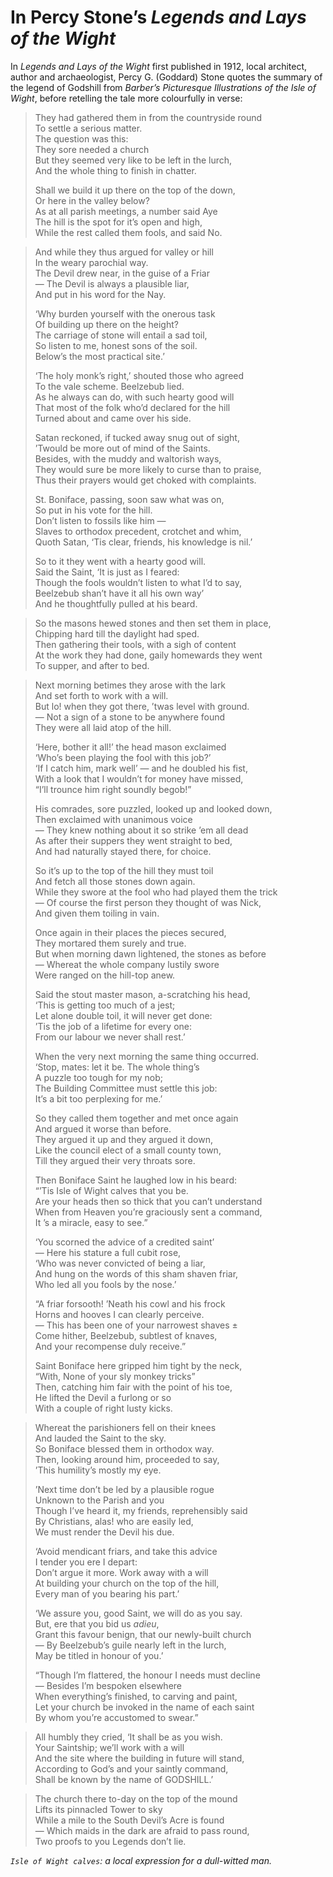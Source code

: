 # In Percy Stone's *Legends and Lays of the Wight*

In *Legends and Lays of the Wight* first published in 1912, local architect, author and archaeologist, Percy G. (Goddard) Stone quotes the summary of the legend of Godshill from *Barber's Picturesque Illustrations of the Isle of Wight*, before retelling the tale more colourfully in verse:

> They had gathered them in from the countryside round  
> To settle a serious matter.  
> The question was this:  
> They sore needed a church  
> But they seemed very like to be left in the lurch,  
> And the whole thing to finish in chatter.  
>
> Shall we build it up there on the top of the down,  
> Or here in the valley below?  
> As at all parish meetings, a number said Aye  
> The hill is the spot for it's open and high,  
> While the rest called them fools, and said No.  

> And while they thus argued for valley or hill  
> In the weary parochial way.  
> The Devil drew near, in the guise of a Friar  
> — The Devil is always a plausible liar,  
> And put in his word for the Nay.  
>
> 'Why burden yourself with the onerous task  
> Of building up there on the height?  
> The carriage of stone will entail a sad toil,  
> So listen to me, honest sons of the soil.  
> Below's the most practical site.'  
>  
> 'The holy monk's right,' shouted those who agreed  
> To the vale scheme. Beelzebub lied.  
> As he always can do, with such hearty good will  
> That most of the folk who'd declared for the hill  
> Turned about and came over his side.  
>  
> Satan reckoned, if tucked away snug out of sight,  
> 'Twould be more out of mind of the Saints.  
> Besides, with the muddy and waltorish ways,  
> They would sure be more likely to curse than to praise,  
> Thus their prayers would get choked with complaints.  
>
> St. Boniface, passing, soon saw what was on,  
> So put in his vote for the hill.  
> Don't listen to fossils like him —  
> Slaves to orthodox precedent, crotchet and whim,  
> Quoth Satan, 'Tis clear, friends, his knowledge is nil.'  
>  
> So to it they went with a hearty good will.  
> Said the Saint, 'It is just as I feared:  
> Though the fools wouldn't listen to what I'd to say,  
> Beelzebub shan't have it all his own way'  
> And he thoughtfully pulled at his beard.  

> So the masons hewed stones and then set them in
place,  
> Chipping hard till the daylight had sped.  
> Then gathering their tools, with a sigh of content  
> At the work they had done, gaily homewards they went  
> To supper, and after to bed.  

> Next morning betimes they arose with the lark  
> And set forth to work with a will.  
> But lo! when they got there, 'twas level with ground.  
> — Not a sign of a stone to be anywhere found  
> They were all laid atop of the hill.  
>  
> 'Here, bother it all!' the head mason exclaimed  
> 'Who's been playing the fool with this job?'  
> 'If I catch him, mark well' — and he doubled his fist,  
> With a look that I wouldn't for money have missed,  
> "I'll trounce him right soundly begob!"  
>  
> His comrades, sore puzzled, looked up and looked down,  
> Then exclaimed with unanimous voice  
> — They knew nothing about it so strike 'em all dead  
> As after their suppers they went straight to bed,  
> And had naturally stayed there, for choice.  
>  
> So it's up to the top of the hill they must toil  
> And fetch all those stones down again.  
> While they swore at the fool who had played them the trick  
> — Of course the first person they thought of was Nick,  
> And given them toiling in vain.  
>  
> Once again in their places the pieces secured,  
> They mortared them surely and true.  
> But when morning dawn lightened, the stones as before  
> — Whereat the whole company lustily swore  
> Were ranged on the hill-top anew.  
>  
> Said the stout master mason, a-scratching his head,  
> 'This is getting too much of a jest;  
> Let alone double toil, it will never get done:  
> 'Tis the job of a lifetime for every one:  
> From our labour we never shall rest.'  
>  
> When the very next morning the same thing occurred.  
> 'Stop, mates: let it be. The whole thing's  
> A puzzle too tough for my nob;  
> The Building Committee must settle this job:  
> It's a bit too perplexing for me.'  
>  
> So they called them together and met once again  
> And argued it worse than before.  
> They argued it up and they argued it down,  
> Like the council elect of a small county town,  
> Till they argued their very throats sore.  
>  
> Then Boniface Saint he laughed low in his beard:  
> "'Tis Isle of Wight calves that you be.  
> Are your heads then so thick that you can't understand  
> When from Heaven you're graciously sent a command,  
> It 's a miracle, easy to see."  
>  
> 'You scorned the advice of a credited saint'  
> — Here his stature a full cubit rose,  
> 'Who was never convicted of being a liar,  
> And hung on the words of this sham shaven friar,  
> Who led all you fools by the nose.'  
>  
> "A friar forsooth!  'Neath his cowl and his frock  
> Horns and hooves I can clearly perceive.  
> — This has been one of your narrowest shaves ±  
> Come hither, Beelzebub, subtlest of knaves,  
> And your recompense duly receive."  
> 
> Saint Boniface here gripped him tight by the neck,  
> "With, None of your sly monkey tricks"  
> Then, catching him fair with the point of his toe,  
> He lifted the Devil a furlong or so  
> With a couple of right lusty kicks.  

> Whereat the parishioners fell on their knees  
> And lauded the Saint to the sky.  
> So Boniface blessed them in orthodox way.  
> Then, looking around him, proceeded to say,  
> 'This humility's mostly my eye.  
>  
> 'Next time don't be led by a plausible rogue  
> Unknown to the Parish and you  
> Though I've heard it, my friends, reprehensibly said  
> By Christians, alas! who are easily led,  
> We must render the Devil his due.  
>  
> 'Avoid mendicant friars, and take this advice  
> I tender you ere I depart:  
> Don't argue it more. Work away with a will  
> At building your church on the top of the hill,  
> Every man of you bearing his part.'  
>  
> 'We assure you, good Saint, we will do as you say.  
> But, ere that you bid us *adieu*,  
> Grant this favour benign, that our newly-built church  
> — By Beelzebub's guile nearly left in the lurch,  
> May be titled in honour of you.'  
>  
> "Though I'm flattered, the honour I needs must decline  
> — Besides I'm bespoken elsewhere  
> When everything's finished, to carving and paint,  
> Let your church be invoked in the name of each saint  
> By whom you're accustomed to swear."  

> All humbly they cried, 'It shall be as you wish.  
> Your Saintship; we'll work with a will  
> And the site where the building in future will stand,  
> According to God's and your saintly command,  
> Shall be known by the name of GODSHILL.'  

> The church there to-day on the top of the mound  
> Lifts its pinnacled Tower to sky  
> While a mile to the South Devil's Acre is found  
> — Which maids in the dark are afraid to pass round,  
> Two proofs to you Legends don't lie.  

*`Isle of Wight calves`: a local expression for a dull-witted man.*